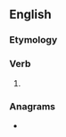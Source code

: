 ==English==

===Etymology===
{{suffix|en|use|est|nocat=1}}

===Verb===
{{head|en|verb form}}

# {{en-archaic second-person singular of|use|lang=en}}

===Anagrams===
* {{anagrams|en|a=esstu|suest|suets}}